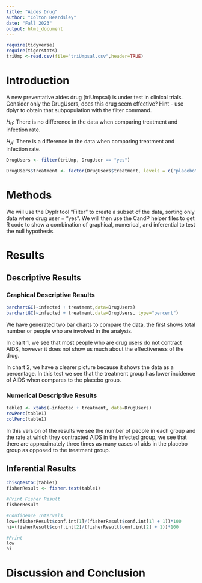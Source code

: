 ```yaml
---
title: "Aides Drug"
author: "Colton Beardsley"
date: "Fall 2023"
output: html_document
---
```


```r
require(tidyverse)
require(tigerstats)
triUmp <-read.csv(file="triUmpsal.csv",header=TRUE)
```

# Introduction

<!--In this section you explain what you are trying to show.  Where did the data come from?  What is the research or other question you are trying to answer?.  If you skimp in this section expect to be marked down in your grade. Paint a picture of the project a couple of paragraphs is expected!-->

A new  preventative aides drug (triUmpsal) is under test in clinical trials. Consider only the DrugUsers, does this drug seem effective?  Hint - use dplyr to obtain that subpopulation with the filter command.

$H_0$: There is no difference in the data when comparing treatment and infection rate.

$H_A$: There is a difference in the data when comparing treatment and infection rate.

```r

DrugUsers <- filter(triUmp, DrugUser == "yes")

DrugUsers$treatment <- factor(DrugUsers$treatment, levels = c("placebo", "vaccine"))

```




# Methods

<!--Decide on your methods:  use "variable analysis" or other appropriate descriptors.  Make sure to choose at least one graphical method and at least one numerical method. Discuss what data manipulations may be needed for example subsetting or other binning procedures and what sort of graphical displays and inferential tools will be used!-->

We will use the Dyplr tool "Filter" to create a subset of the data, sorting only data where drug user = "yes". We will then use the CandP helper files to get R code to show a combination of graphical, numerical, and inferential to test the null hypothesis. 


# Results

<!--Divide this section into two sub-sections:  One for your descriptive  results and one for your inferential results.!-->

## Descriptive Results

### Graphical Descriptive Results

<!--Graphical results here.  Make sure to show your code.  Provide appropriate labels for axes, giving units if possible, and provide a good title for the graph, too.  Use the graphical results to describe the patterns if any that exist in the data as focused toward the research question. Bottom line is to explain the features of the graph that are relevant to conforming or departing to what is expected by your null hypothesis !-->

```r

barchartGC(~infected + treatment,data=DrugUsers)
barchartGC(~infected + treatment,data=DrugUsers, type="percent")

```

We have generated two bar charts to compare the data, the first shows total number or people who are involved in the analysis.

In chart 1, we see that most people who are drug users do not contract AIDS, however it does not show us much about the effectiveness of the drug.

In chart 2, we have a clearer picture because it shows the data as a percentage. In this test we see that the treatment group has lower incidence of AIDS when compares to the placebo group.


### Numerical Descriptive Results

<!--Numerical results go here. Use the numerical results to describe the patterns if any that exist in the data as focused toward the research question!-->

```r
table1 <- xtabs(~infected + treatment, data=DrugUsers)
rowPerc(table1)
colPerc(table1)
```

In this version of the results we see the number of people in each group and the rate at which they contracted AIDS in the infected group, we see that there are approximately three times as many cases of aids in the placebo group as opposed to the treatment group.

## Inferential Results

<!--State hypothesis clearly.  Make sure your discussion of the inferential test covers all the aspects that the test output produces, such as test statistic, p-value etc.  Make a decision about the null hypothesis, explain the assumptions on which the selected test/procedure was based, and why the chosen procedure satisfys the assumptions and is appropriate to answer the research question!-->

```r
chisqtestGC(table1)
fisherResult <- fisher.test(table1)

#Print Fisher Result
fisherResult

#Confidence Intervals
low=(fisherResult$conf.int[1]/(fisherResult$conf.int[1] + 1))*100
hi=(fisherResult$conf.int[2]/(fisherResult$conf.int[2] + 1))*100

#Print
low
hi
```


# Discussion and Conclusion

<!--Discussion and conclusion here.  If you found a relationship be sure to consider whether the relationship occurs because one of the variavbles causes the other, or whether they perhasps are related for some other reason.  Watch the chapter 6 videos from the GeorgeTown videos collection.!-->

